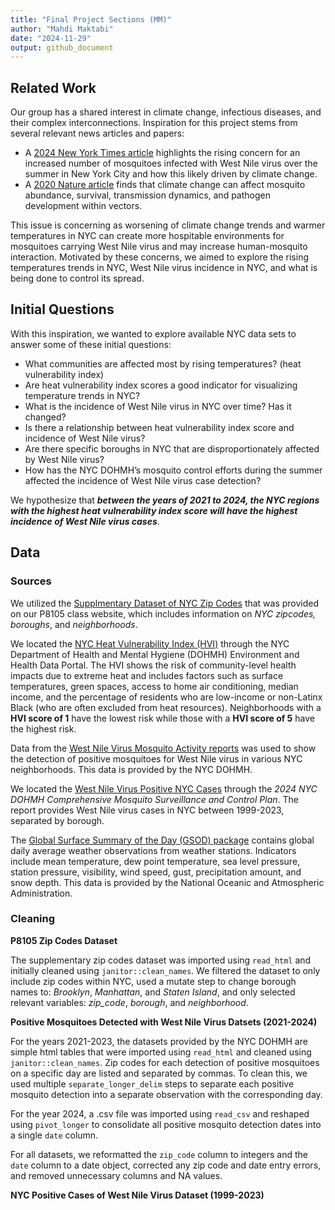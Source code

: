 ```yaml
---
title: "Final Project Sections (MM)"
author: "Mahdi Maktabi"
date: "2024-11-29"
output: github_document
---
```


## Related Work

Our group has a shared interest in climate change, infectious diseases, and their complex interconnections. Inspiration for this project stems from several relevant news articles and papers:

* A [2024 New York Times article](https://www.nytimes.com/article/west-nile-virus-nyc.html) highlights the rising concern for an increased number of mosquitoes infected with West Nile virus over the summer in New York City and how this likely driven by climate change. 
* A [2020 Nature article](https://www.nature.com/articles/s41590-020-0648-y) finds that climate change can affect mosquito abundance, survival, transmission dynamics, and pathogen development within vectors.

This issue is concerning as worsening of climate change trends and warmer temperatures in NYC can create more hospitable environments for mosquitoes carrying West Nile virus and may increase human-mosquito interaction. Motivated by these concerns, we aimed to explore the rising temperatures trends in NYC, West Nile virus incidence in NYC, and what is being done to control its spread. 

## Initial Questions

With this inspiration, we wanted to explore available NYC data sets to answer some of these initial questions:

* What communities are affected most by rising temperatures? (heat vulnerability index)
* Are heat vulnerability index scores a good indicator for visualizing temperature trends in NYC?
* What is the incidence of West Nile virus in NYC over time? Has it changed?
* Is there a relationship between heat vulnerability index score and incidence of West Nile virus?
* Are there specific boroughs in NYC that are disproportionately affected by West Nile virus?
* How has the NYC DOHMH's mosquito control efforts during the summer affected the incidence of West Nile virus case detection?

We hypothesize that ***between the years of 2021 to 2024, the NYC regions with the highest heat vulnerability index score will have the highest incidence of West Nile virus cases***. 

## Data

### Sources

We utilized the [Supplmentary Dataset of NYC Zip Codes](https://p8105.com/data/zip_codes.html) that was provided on our P8105 class website, which includes information on *NYC zipcodes, boroughs*, and *neighborhoods*.

We located the [NYC Heat Vulnerability Index (HVI)](https://a816-dohbesp.nyc.gov/IndicatorPublic/data-explorer/climate/?id=2411#display=summary) through the NYC Department of Health and Mental Hygiene (DOHMH) Environment and Health Data Portal. The HVI shows the risk of community-level health impacts due to extreme heat and includes factors such as surface temperatures, green spaces, access to home air conditioning, median income, and the percentage of residents who are low-income or non-Latinx Black (who are often excluded from heat resources). Neighborhoods with a **HVI score of 1** have the lowest risk while those with a **HVI score of 5** have the highest risk.

Data from the [West Nile Virus Mosquito Activity reports](https://www.nyc.gov/site/doh/health/health-topics/west-nile-virus-activity.page) was used to show the detection of positive mosquitoes for West Nile virus in various NYC neighborhoods. This data is provided by the NYC DOHMH.

We located the [West Nile Virus Positive NYC Cases](https://www.nyc.gov/assets/doh/downloads/pdf/wnv/2024/wnvplan2024.pdf) through the *2024 NYC DOHMH Comprehensive Mosquito Surveillance and Control Plan*. The report provides West Nile virus cases in NYC between 1999-2023, separated by borough.

The [Global Surface Summary of the Day (GSOD) package](https://www.ncei.noaa.gov/access/metadata/landing-page/bin/iso?id=gov.noaa.ncdc:C00516) contains global daily average weather observations from weather stations. Indicators include mean temperature, dew point temperature, sea level pressure, station pressure, visibility, wind speed, gust, precipitation amount, and snow depth. This data is provided by the National Oceanic and Atmospheric Administration. 

### Cleaning

**P8105 Zip Codes Dataset**

The supplementary zip codes dataset was imported using `read_html` and initially cleaned using `janitor::clean_names`. We filtered the dataset to only include zip codes within NYC, used a mutate step to change borough names to: *Brooklyn*, *Manhattan*, and *Staten Island*, and only selected relevant variables: *zip_code*, *borough*, and *neighborhood*.

**Positive Mosquitoes Detected with West Nile Virus Datsets (2021-2024)**

For the years 2021-2023, the datasets provided by the NYC DOHMH are simple html tables that were imported using `read_html` and cleaned using `janitor::clean_names`. Zip codes for each detection of positive mosquitoes on a specific day are listed and separated by commas. To clean this, we used multiple `separate_longer_delim` steps to separate each positive mosquito detection into a separate observation with the corresponding day.

For the year 2024, a .csv file was imported using `read_csv` and reshaped using `pivot_longer` to consolidate all positive mosquito detection dates into a single `date` column.

For all datasets, we reformatted the `zip_code` column to integers and the `date` column to a date object, corrected any zip code and date entry errors, and removed unnecessary columns and NA values.

**NYC Positive Cases of West Nile Virus Dataset (1999-2023)**









